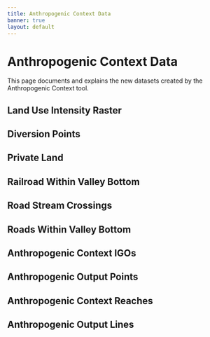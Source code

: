 ```yaml
---
title: Anthropogenic Context Data
banner: true
layout: default
---
```


# Anthropogenic Context Data

This page documents and explains the new datasets created by the Anthropogenic Context tool.


<h2><a name="LUI">Land Use Intensity Raster</a></h2>

<h2><a name="DIVERSIONS">Diversion Points</a></h2>

<h2><a name="PRIVATE">Private Land</a></h2>

<h2><a name="RAIL_VB">Railroad Within Valley Bottom</a></h2>

<h2><a name="ROAD_CROSSINGS">Road Stream Crossings</a></h2>

<h2><a name="ROAD_VB">Roads Within Valley Bottom</a></h2>

<h2><a name="ANTHRO_GEOM_POINTS">Anthropogenic Context IGOs</a></h2>

<h2><a name="ANTHRO_POINTS">Anthropogenic Output Points</a></h2>

<h2><a name="ANTHRO_GEOM_LINES">Anthropogenic Context Reaches</a></h2>

<h2><a name="ANTHRO_LINES">Anthropogenic Output Lines</a></h2>
